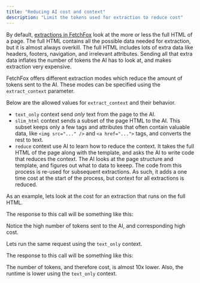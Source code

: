 ```yaml
---
title: "Reducing AI cost and context"
description: "Limit the tokens used for extraction to reduce cost"
---
```



By default, [extractions in FetchFox](/extract-from-urls) look at the more or less the full HTML of a page. The full HTML contains all the possible data needed for extraction, but it is almost always overkill. The full HTML includes lots of extra data like headers, footers, navigation, and irrelevant attributes. Sending all that extra data inflates the number of tokens the AI has to look at, and makes extraction very expensive.

FetchFox offers different extraction modes which reduce the amount of tokens sent to the AI. These modes can be specified using the `extract_context` parameter.

Below are the allowed values for `extract_context` and their behavior.

- `text_only` context send _only_ text from the page to the AI.
- `slim_html` context sends a subset of the page HTML to the AI. This subset keeps only a few tags and attributes that often contain valuable data, like `<img src="..." />` and `<a href="...">` tags, and converts the rest to text.
- `reduce` context use AI to learn how to reduce the context. It takes the full HTML of the page along with the template, and asks the AI to write code that reduces the context. The AI looks at the page structure and template, and figures out what to data to keeep. The code from this process is re-used for subsequent extractions. As such, it adds a one time cost at the start of the process, but context for all extractions is reduced.

As an example, lets look at the cost for an extraction that runs on the full HTML.

<ExtractFullHtmlRequest />

The response to this call will be something like this:

<ExtractFullHtmlResponse />

Notice the high number of tokens sent to the AI, and corresponding high cost.

Lets run the same request using the `text_only` context.

<ExtractTextOnlyRequest />

The response to this call will be something like this:

<ExtractTextOnlyResponse />

The number of tokens, and therefore cost, is almost 10x lower. Also, the runtime is lower using the `text_only` context.
